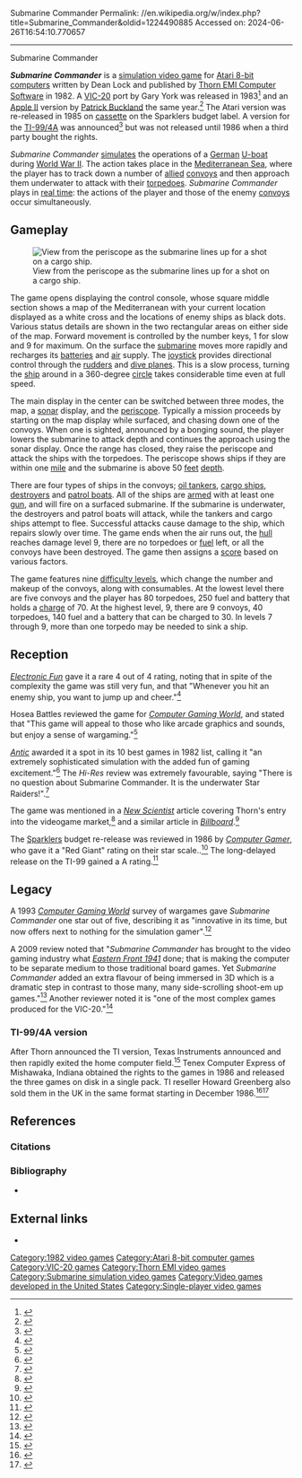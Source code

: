 Submarine Commander
Permalink: //en.wikipedia.org/w/index.php?title=Submarine_Commander&oldid=1224490885
Accessed on: 2024-06-26T16:54:10.770657



------
Submarine Commander
{{Short description|1982 video game}}
{{About|the Atari 8-bit family game|the Atari 2600 game|Submarine Commander (Atari 2600)}}
{{Infobox video game
|title = Submarine Commander
|image = Submarine_Commander_box_art.jpg
|alt=scan of the cover art on the box for the original Atari 8-bit family release
|designer = Dean Lock<ref name="giantlist">{{cite web|title=The Giant List of Classic Game Programmers|url=https://dadgum.com/giantlist/|last1=Hague|first1=James}}</ref>
|programmer = '''Atari 8-bit'''<br>Dean Lock<br>'''Apple II'''<br>[[Patrick Buckland]]<br>'''VIC-20'''<br>Gary York
|publisher = [[Thorn EMI Computer Software]]
|released = '''1982:''' Atari 8-bit<br/>'''1983:''' Apple II, VIC-20
|genre = [[Submarine simulator]]
|modes = [[single-player video game|Single-player]]
|platforms = [[Atari 8-bit]], [[VIC-20]], [[Apple II]]
}}

'''''Submarine Commander''''' is a [[simulation video game]] for [[Atari 8-bit computers]] written by Dean Lock and published by [[Thorn EMI Computer Software]] in 1982. A [[VIC-20]] port by Gary York was released in 1983<ref>{{cite journal |title= Battle Games |url=http://www.atarimagazines.com/compute/issue40/news_battle_games.php |journal=Compute! |date= September 1983 |page=285}}</ref> and an [[Apple II]] version by [[Patrick Buckland]] the same year.<ref>{{cite web |title=Play Submarine Commander Online APPLE |url=http://www.vizzed.com/play/submarine-commander-appleii-online-apple-ii-6355-game |website=Vizzed Retro Game Room}}</ref> The Atari version was re-released in 1985 on [[cassette tape|cassette]] on the Sparklers budget label.  A version for the [[TI-99/4A]] was announced<ref>{{cite journal |title=WCES Games |url=https://books.google.com/books?id=ATAEAAAAMBAJ&pg=PA37 |journal= InfoWorld |date=31 January 1983 |page=37}}</ref> but was not released until 1986 when a third party bought the rights.

''Submarine Commander'' [[Simulation|simulates]] the operations of a [[Germany|German]] [[U-boat]] during [[World War II]]. The action takes place in the [[Mediterranean Sea]], where the player has to track down a number of [[Allies of World War II|allied]] [[List of Allied convoys during World War II by region|convoys]] and then approach them underwater to attack with their [[torpedo]]es. ''Submarine Commander'' plays in [[Real-time computing|real time]]: the actions of the player and those of the enemy [[Convoy|convoys]] occur simultaneously.

==Gameplay==
[[File:Submarine Commander attack.png|thumb|left|View from the periscope as the submarine lines up for a shot on a cargo ship.]]

The game opens displaying the control console, whose square middle section shows a map of the Mediterranean with your current location displayed as a white cross and the locations of enemy ships as black dots.{{sfn|Manual|1982|p=4}} Various status details are shown in the two rectangular areas on either side of the map.{{sfn|Manual|1982|pp=6–8}} Forward movement is controlled by the number keys, 1 for slow and 9 for maximum. On the surface the [[submarine]] moves more rapidly and recharges its [[Electric battery|batteries]] and [[Atmosphere of Earth|air]] supply. The [[joystick]] provides directional control through the [[Rudder|rudders]] and [[Diving plane|dive planes]]. This is a slow process, turning the [[ship]] around in a 360-degree [[circle]] takes considerable time even at full speed.{{sfn|Manual|1982|p=12}}

The main display in the center can be switched between three modes, the map, a [[sonar]] display, and the [[periscope]]. Typically a mission proceeds by starting on the map display while surfaced, and chasing down one of the convoys. When one is sighted, announced by a bonging sound, the player lowers the submarine to attack depth and continues the approach using the sonar display. Once the range has closed, they raise the periscope and attack the ships with the torpedoes. The periscope shows ships if they are within one [[mile]] and the submarine is above 50 [[Foot (unit)|feet]] [[Depth (coordinate)|depth]].{{sfn|Manual|1982|p=5}}

There are four types of ships in the convoys; [[Oil tanker|oil tankers]], [[Cargo ship|cargo ships]], [[Destroyer|destroyers]] and [[Patrol boat|patrol boats]]. All of the ships are [[Armament|armed]] with at least one [[gun]], and will fire on a surfaced submarine. If the submarine is underwater, the destroyers and patrol boats will attack, while the tankers and cargo ships attempt to flee. Successful attacks cause damage to the ship, which repairs slowly over time. The game ends when the air runs out, the [[Hull (watercraft)|hull]] reaches damage level 9, there are no torpedoes or [[fuel]] left, or all the convoys have been destroyed.{{sfn|Manual|1982|p=10}} The game then assigns a [[Score (game)|score]] based on various factors.{{sfn|Manual|1982|p=11}}

The game features nine [[difficulty levels]], which change the number and makeup of the convoys, along with consumables. At the lowest level there are five convoys and the player has 80 torpedoes, 250 fuel and battery that holds a [[Electric charge|charge]] of 70. At the highest level, 9, there are 9 convoys, 40 torpedoes, 140 fuel and a battery that can be charged to 30. In levels 7 through 9, more than one torpedo may be needed to sink a ship.{{sfn|Manual|1982|p=9}}

==Reception==
''[[Electronic Fun with Computers & Games|Electronic Fun]]'' gave it a rare 4 out of 4 rating, noting that in spite of the complexity the game was still very fun, and that "Whenever you hit an enemy ship, you want to jump up and cheer."<ref>{{cite journal |first=Walter |last=Salm |url=http://2600connection.com/library/magazines/electronic_fun/electronic_fun_jan83.pdf |title=Submarine Commander |journal=Electronic Fun |date=January 1983 |pages=72–73}}</ref>

Hosea Battles reviewed the game for ''[[Computer Gaming World]]'', and stated that "This game will appeal to those who like arcade graphics and sounds, but enjoy a sense of wargaming."<ref name="CGW9">{{cite magazine |last=Battles |first=Hosea |title=Micro-Reviews |magazine=Computer Gaming World |date=Mar–Apr 1983 |volume=1 |issue=9 |pages=43}}</ref>

''[[Antic (magazine)|Antic]]'' awarded it a spot in its 10 best games in 1982 list, calling it "an extremely sophisticated simulation with the added fun of gaming excitement."<ref>{{cite journal |first=David |last=Duberman |title=Antic Pix Ten Again |url=http://www.atarimagazines.com/v2n2/anticpixtenagain.html |journal=Antic |date=May 1983}}</ref> The ''Hi-Res'' review was extremely favourable, saying "There is no question about Submarine Commander. It is the underwater Star Raiders!".<ref>{{cite journal |first= Jim |last=Wooding |title= Jumbo Jet Pilot, Submarine Commander |url=http://www.atarimagazines.com/hi-res/v1n1/reviews.php |journal=Hi-Res |date=November 1983 |page=20}}</ref>

The game was mentioned in a ''[[New Scientist]]'' article covering Thorn's entry into the videogame market,<ref>{{cite journal |first=Jenny |last=Bryan |title=Entertainment in a screen |url=https://books.google.com/books?id=4xhJY6ZtyO4C&pg=PA758 |journal=New Scientist |date=16 December 1982 |page=758}}</ref> and a similar article in ''[[Billboard (magazine)|Billboard]]''.<ref>{{cite magazine |first=Irv |last=Lichtman |title=Thorn-EMI to Market Video Games |url=https://books.google.com/books?id=-SMEAAAAMBAJ&pg=PT54 |magazine=Billboard |date=22 May 1982 |page=68}}</ref>

The [[Creative Sparks|Sparklers]] budget re-release was reviewed in 1986 by ''[[Computer Gamer]]'', who gave it a "Red Giant" rating on their star scale..<ref>{{cite journal |title=Submarine Commander |url=https://archive.org/stream/Computer_Gamer_Issue_19_1986-10_Argus_Press_GB#page/n19/mode/1up |journal= Computer Gamer |date=October 1986 |page=20}}</ref> The long-delayed release on the TI-99 gained a A rating.<ref>{{cite journal |first=John |last=Koloen |title=A maritime challenge |url=http://ftp.whtech.com/magazines/micropendium/mp8611.pdf |journal=MICROpendium |date=November 1986 |pages=44, 47}}</ref>

==Legacy==
A 1993 ''[[Computer Gaming World]]'' survey of wargames gave ''Submarine Commander'' one star out of five, describing it as "innovative in its time, but now offers next to nothing for the simulation gamer".<ref name="brookssurvey199310">{{cite magazine | url=http://www.cgwmuseum.org/galleries/index.php?year=1993&pub=2&id=111 | title=Brooks' Book Of Wargames: 1900-1950, R-Z | magazine=Computer Gaming World | date=October 1993 | accessdate=26 March 2016 | author=Brooks, M. Evan | pages=144–148}}</ref>

A 2009 review noted that "''Submarine Commander'' has brought to the video gaming industry what ''[[Eastern Front (1941)|Eastern Front 1941]]'' done; that is making the computer to be separate medium to those traditional board games. Yet ''Submarine Commander'' added an extra flavour of being immersed in 3D which is a dramatic step in contrast to those many, many side-scrolling shoot-em up games."<ref>{{cite web |title=One of the first true submarine simulation to hit the video gaming market |url=http://www.gamespot.com/submarine-commander/user-reviews/2200-410662/ |website=Gamespot |date=7 January 2009}}</ref> Another reviewer noted it is "one of the most complex games produced for the VIC-20."<ref>{{cite web |first=Ben |last=C. |url=http://www.retrogamer.net/retro_games80/submarine-commander/ |title=Submarine Commander |date=29 August 2008 |website=Retro Gamer}}</ref>

===TI-99/4A version===
After Thorn announced the TI version, Texas Instruments announced and then rapidly exited the home computer field.<ref>{{cite news |url=https://news.google.com/newspapers?nid=1755&dat=19831101&id=2Z4cAAAAIBAJ&pg=2978,96758&hl=en |title=TI's Pullout Leaves Home Computer Market to Commodore |newspaper=Sarasota Herald-Tribune - |date=1 November 1983 |page=5B}}</ref> Tenex Computer Express of Mishawaka, Indiana obtained the rights to the games in 1986 and released the three games on disk in a single pack. TI reseller Howard Greenberg also sold them in the UK in the same format starting in December 1986.<ref>{{cite web |url=http://www.ti99ers.org/timeline/computer%20war.html |title=Computer War (aka War Games) |website=TI99ers}}</ref><ref>{{cite journal |first= Stephen |last=Shaw |title= Thorne EMI games released |url=http://shawweb.myzen.co.uk/stephen/timram13.htm |journal=TI*MES |date=Summer 1986 |issue=13}}</ref>

==References==
===Citations===
{{Reflist}}

===Bibliography===
* {{cite work |title=Submarine Commander: Instructions for use |url= http://www.atarimania.com/game-atari-400-800-xl-xe-submarine-commander_5129.html |publisher=Thorn-EMI |date=1982 |ref=CITEREFManual1982}}

==External links==
* {{atarimania|id=5129}}

[[Category:1982 video games]]
[[Category:Atari 8-bit computer games]]
[[Category:VIC-20 games]]
[[Category:Thorn EMI video games]]
[[Category:Submarine simulation video games]]
[[Category:Video games developed in the United States]]
[[Category:Single-player video games]]